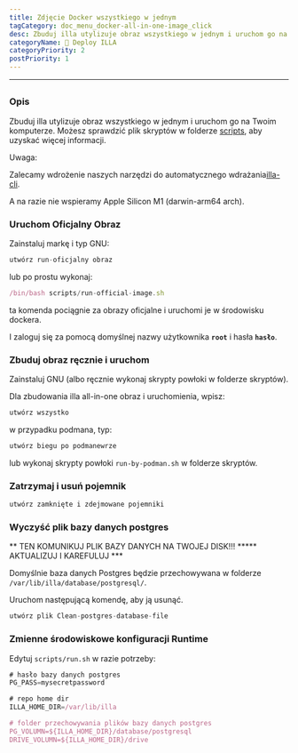 ```yaml
---
title: Zdjęcie Docker wszystkiego w jednym
tagCategory: doc_menu_docker-all-in-one-image_click
desc: Zbuduj illa utylizuje obraz wszystkiego w jednym i uruchom go na Twoim komputerze.
categoryName: 👷 Deploy ILLA
categoryPriority: 2
postPriority: 1
---
```


* * *

## <h2 hidden>Docker all-in-one Image</h2>

### Opis

Zbuduj illa utylizuje obraz wszystkiego w jednym i uruchom go na Twoim komputerze. Możesz sprawdzić plik skryptów w folderze [scripts](https://github.com/illacloud/deploy-illa-manually/blob/main/docker/scripts), aby uzyskać więcej informacji.

Uwaga:

Zalecamy wdrożenie naszych narzędzi do automatycznego wdrażania[illa-cli](https://github.com/illacloud/illa).

A na razie nie wspieramy Apple Silicon M1 (darwin-arm64 arch).

### Uruchom Oficjalny Obraz

Zainstaluj markę i typ GNU:

```jsx
utwórz run-oficjalny obraz
```

lub po prostu wykonaj:

```jsx
/bin/bash scripts/run-official-image.sh
```

ta komenda pociągnie za obrazy oficjalne i uruchomi je w środowisku dockera.

I zaloguj się za pomocą domyślnej nazwy użytkownika **`root`** i hasła **`hasło`**.

### Zbuduj obraz ręcznie i uruchom

Zainstaluj GNU (albo ręcznie wykonaj skrypty powłoki w folderze skryptów).

Dla zbudowania illa all-in-one obraz i uruchomienia, wpisz:

```jsx
utwórz wszystko
```

w przypadku podmana, typ:

```jsx
utwórz biegu po podmanewrze
```

lub wykonaj skrypty powłoki `run-by-podman.sh` w folderze skryptów.

### Zatrzymaj i usuń pojemnik

```jsx
utwórz zamknięte i zdejmowane pojemniki
```

### Wyczyść plik bazy danych postgres

** TEN KOMUNIKUJ PLIK BAZY DANYCH NA TWOJEJ DISK!!! \*\*\*** AKTUALIZUJ I KAREFULUJ \*\*\*

Domyślnie baza danych Postgres będzie przechowywana w folderze `/var/lib/illa/database/postgresql/`.

Uruchom następującą komendę, aby ją usunąć.

```jsx
utwórz plik Clean-postgres-database-file
```

### Zmienne środowiskowe konfiguracji Runtime

Edytuj `scripts/run.sh` w razie potrzeby:

```jsx
# hasło bazy danych postgres
PG_PASS=mysecretpassword

# repo home dir
ILLA_HOME_DIR=/var/lib/illa

# folder przechowywania plików bazy danych postgres
PG_VOLUMN=${ILLA_HOME_DIR}/database/postgresql
DRIVE_VOLUMN=${ILLA_HOME_DIR}/drive
```
